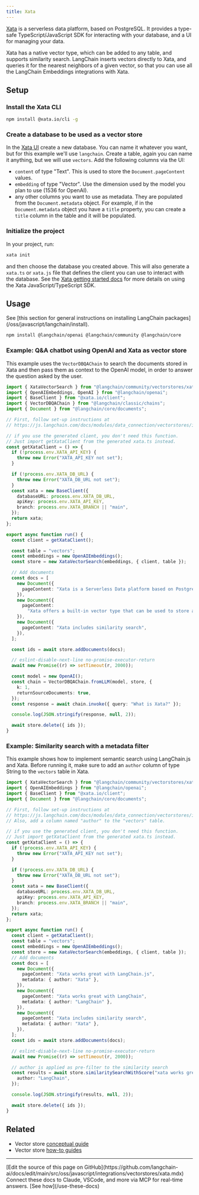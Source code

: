 ```yaml
---
title: Xata
---
```


[Xata](https://xata.io) is a serverless data platform, based on PostgreSQL. It provides a type-safe TypeScript/JavaScript SDK for interacting with your database, and a UI for managing your data.

Xata has a native vector type, which can be added to any table, and supports similarity search. LangChain inserts vectors directly to Xata, and queries it for the nearest neighbors of a given vector, so that you can use all the LangChain Embeddings integrations with Xata.

## Setup

### Install the Xata CLI

```bash
npm install @xata.io/cli -g
```

### Create a database to be used as a vector store

In the [Xata UI](https://app.xata.io) create a new database. You can name it whatever you want, but for this example we'll use `langchain`.
Create a table, again you can name it anything, but we will use `vectors`. Add the following columns via the UI:

- `content` of type "Text". This is used to store the `Document.pageContent` values.
- `embedding` of type "Vector". Use the dimension used by the model you plan to use (1536 for OpenAI).
- any other columns you want to use as metadata. They are populated from the `Document.metadata` object. For example, if in the `Document.metadata` object you have a `title` property, you can create a `title` column in the table and it will be populated.

### Initialize the project

In your project, run:

```bash
xata init
```

and then choose the database you created above. This will also generate a `xata.ts` or `xata.js` file that defines the client you can use to interact with the database. See the [Xata getting started docs](https://xata.io/docs/getting-started/installation) for more details on using the Xata JavaScript/TypeScript SDK.

## Usage

<Tip>
See [this section for general instructions on installing LangChain packages](/oss/javascript/langchain/install).
</Tip>

```bash npm
npm install @langchain/openai @langchain/community @langchain/core
```

### Example: Q&A chatbot using OpenAI and Xata as vector store

This example uses the `VectorDBQAChain` to search the documents stored in Xata and then pass them as context to the OpenAI model, in order to answer the question asked by the user.

```typescript
import { XataVectorSearch } from "@langchain/community/vectorstores/xata";
import { OpenAIEmbeddings, OpenAI } from "@langchain/openai";
import { BaseClient } from "@xata.io/client";
import { VectorDBQAChain } from "@langchain/classic/chains";
import { Document } from "@langchain/core/documents";

// First, follow set-up instructions at
// https://js.langchain.com/docs/modules/data_connection/vectorstores/integrations/xata

// if you use the generated client, you don't need this function.
// Just import getXataClient from the generated xata.ts instead.
const getXataClient = () => {
  if (!process.env.XATA_API_KEY) {
    throw new Error("XATA_API_KEY not set");
  }

  if (!process.env.XATA_DB_URL) {
    throw new Error("XATA_DB_URL not set");
  }
  const xata = new BaseClient({
    databaseURL: process.env.XATA_DB_URL,
    apiKey: process.env.XATA_API_KEY,
    branch: process.env.XATA_BRANCH || "main",
  });
  return xata;
};

export async function run() {
  const client = getXataClient();

  const table = "vectors";
  const embeddings = new OpenAIEmbeddings();
  const store = new XataVectorSearch(embeddings, { client, table });

  // Add documents
  const docs = [
    new Document({
      pageContent: "Xata is a Serverless Data platform based on PostgreSQL",
    }),
    new Document({
      pageContent:
        "Xata offers a built-in vector type that can be used to store and query vectors",
    }),
    new Document({
      pageContent: "Xata includes similarity search",
    }),
  ];

  const ids = await store.addDocuments(docs);

  // eslint-disable-next-line no-promise-executor-return
  await new Promise((r) => setTimeout(r, 2000));

  const model = new OpenAI();
  const chain = VectorDBQAChain.fromLLM(model, store, {
    k: 1,
    returnSourceDocuments: true,
  });
  const response = await chain.invoke({ query: "What is Xata?" });

  console.log(JSON.stringify(response, null, 2));

  await store.delete({ ids });
}
```

### Example: Similarity search with a metadata filter

This example shows how to implement semantic search using LangChain.js and Xata. Before running it, make sure to add an `author` column of type String to the `vectors` table in Xata.

```typescript
import { XataVectorSearch } from "@langchain/community/vectorstores/xata";
import { OpenAIEmbeddings } from "@langchain/openai";
import { BaseClient } from "@xata.io/client";
import { Document } from "@langchain/core/documents";

// First, follow set-up instructions at
// https://js.langchain.com/docs/modules/data_connection/vectorstores/integrations/xata
// Also, add a column named "author" to the "vectors" table.

// if you use the generated client, you don't need this function.
// Just import getXataClient from the generated xata.ts instead.
const getXataClient = () => {
  if (!process.env.XATA_API_KEY) {
    throw new Error("XATA_API_KEY not set");
  }

  if (!process.env.XATA_DB_URL) {
    throw new Error("XATA_DB_URL not set");
  }
  const xata = new BaseClient({
    databaseURL: process.env.XATA_DB_URL,
    apiKey: process.env.XATA_API_KEY,
    branch: process.env.XATA_BRANCH || "main",
  });
  return xata;
};

export async function run() {
  const client = getXataClient();
  const table = "vectors";
  const embeddings = new OpenAIEmbeddings();
  const store = new XataVectorSearch(embeddings, { client, table });
  // Add documents
  const docs = [
    new Document({
      pageContent: "Xata works great with LangChain.js",
      metadata: { author: "Xata" },
    }),
    new Document({
      pageContent: "Xata works great with LangChain",
      metadata: { author: "LangChain" },
    }),
    new Document({
      pageContent: "Xata includes similarity search",
      metadata: { author: "Xata" },
    }),
  ];
  const ids = await store.addDocuments(docs);

  // eslint-disable-next-line no-promise-executor-return
  await new Promise((r) => setTimeout(r, 2000));

  // author is applied as pre-filter to the similarity search
  const results = await store.similaritySearchWithScore("xata works great", 6, {
    author: "LangChain",
  });

  console.log(JSON.stringify(results, null, 2));

  await store.delete({ ids });
}
```

## Related

- Vector store [conceptual guide](/oss/javascript/integrations/vectorstores)
- Vector store [how-to guides](/oss/javascript/integrations/vectorstores)

---

<Callout icon="pen-to-square" iconType="regular">
    [Edit the source of this page on GitHub](https://github.com/langchain-ai/docs/edit/main/src/oss/javascript/integrations/vectorstores/xata.mdx)
</Callout>
<Tip icon="terminal" iconType="regular">
    Connect these docs to Claude, VSCode, and more via MCP for    real-time answers. [See how](/use-these-docs)
</Tip>
